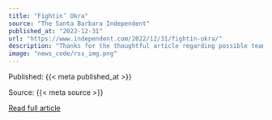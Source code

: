 ```yaml
---
title: "Fightin’ Okra"
source: "The Santa Barbara Independent"
published_at: "2022-12-31"
url: "https://www.independent.com/2022/12/31/fightin-okra/"
description: "Thanks for the thoughtful article regarding possible team names, \"What's in a Name?\"The post Fightin&#8217; Okra appeared first on The Santa Barbara Independent."
image: "news_code/rss_img.png"
---
```



  Published: {{< meta published_at >}}
  

  Source: {{< meta source >}}
  

  [Read full article]({{< meta url >}})
  

